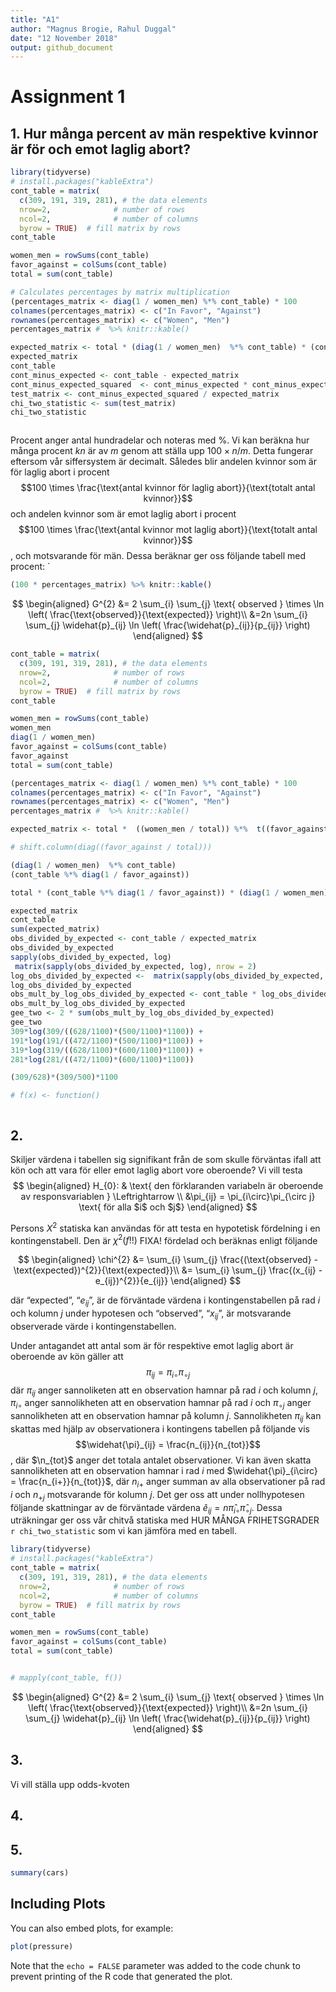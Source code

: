 ```yaml
---
title: "A1"
author: "Magnus Brogie, Rahul Duggal"
date: "12 November 2018"
output: github_document
---
```




# Assignment 1
## 1. Hur många percent av män respektive kvinnor är för och emot laglig abort?

```r
library(tidyverse)
# install.packages("kableExtra")
cont_table = matrix(
  c(309, 191, 319, 281), # the data elements 
  nrow=2,              # number of rows 
  ncol=2,              # number of columns 
  byrow = TRUE)  # fill matrix by rows 
cont_table

women_men = rowSums(cont_table)
favor_against = colSums(cont_table)
total = sum(cont_table)

# Calculates percentages by matrix multiplication
(percentages_matrix <- diag(1 / women_men) %*% cont_table) * 100
colnames(percentages_matrix) <- c("In Favor", "Against")
rownames(percentages_matrix) <- c("Women", "Men")
percentages_matrix #  %>% knitr::kable()

expected_matrix <- total * (diag(1 / women_men)  %*% cont_table) * (cont_table %*% diag(1 / favor_against))
expected_matrix
cont_table
cont_minus_expected <- cont_table - expected_matrix
cont_minus_expected_squared  <- cont_minus_expected * cont_minus_expected
test_matrix <- cont_minus_expected_squared / expected_matrix
chi_two_statistic <- sum(test_matrix)
chi_two_statistic 



```

Procent anger antal hundradelar och noteras med %. Vi kan beräkna hur många procent $kn$ är av $m$ genom att ställa upp $100 \times n/m$. Detta fungerar eftersom vår siffersystem är decimalt. Således blir andelen kvinnor som är för laglig abort i procent $$100 \times \frac{\text{antal kvinnor för laglig abort}}{\text{totalt antal kvinnor}}$$ och andelen kvinnor som är emot laglig abort i procent $$100 \times \frac{\text{antal kvinnor mot laglig abort}}{\text{totalt antal kvinnor}}$$, och motsvarande för män. Dessa beräknar ger oss följande tabell med procent:   `

```r
(100 * percentages_matrix) %>% knitr::kable()
```


$$
\begin{aligned} 
G^{2} &= 2 \sum_{i} \sum_{j} \text{ observed } \times \ln \left( \frac{\text{observed}}{\text{expected}} \right)\\
&=2n \sum_{i} \sum_{j}  \widehat{p}_{ij} \ln \left( \frac{\widehat{p}_{ij}}{p_{ij}} \right)
\end{aligned}
$$


```r
cont_table = matrix(
  c(309, 191, 319, 281), # the data elements 
  nrow=2,              # number of rows 
  ncol=2,              # number of columns 
  byrow = TRUE)  # fill matrix by rows 
cont_table

women_men = rowSums(cont_table)
women_men
diag(1 / women_men)
favor_against = colSums(cont_table)
favor_against
total = sum(cont_table)

(percentages_matrix <- diag(1 / women_men) %*% cont_table) * 100
colnames(percentages_matrix) <- c("In Favor", "Against")
rownames(percentages_matrix) <- c("Women", "Men")
percentages_matrix #  %>% knitr::kable()

expected_matrix <- total *  ((women_men / total)) %*%  t((favor_against / total))

# shift.column(diag((favor_against / total)))

(diag(1 / women_men)  %*% cont_table) 
(cont_table %*% diag(1 / favor_against))

total * (cont_table %*% diag(1 / favor_against)) * (diag(1 / women_men)  %*% cont_table)

expected_matrix
cont_table
sum(expected_matrix)
obs_divided_by_expected <- cont_table / expected_matrix
obs_divided_by_expected
sapply(obs_divided_by_expected, log)
 matrix(sapply(obs_divided_by_expected, log), nrow = 2)
log_obs_divided_by_expected <-  matrix(sapply(obs_divided_by_expected, log), nrow = 2)
log_obs_divided_by_expected 
obs_mult_by_log_obs_divided_by_expected <- cont_table * log_obs_divided_by_expected
obs_mult_by_log_obs_divided_by_expected
gee_two <- 2 * sum(obs_mult_by_log_obs_divided_by_expected)
gee_two
309*log(309/((628/1100)*(500/1100)*1100)) +
191*log(191/((472/1100)*(500/1100)*1100)) +
319*log(319/((628/1100)*(600/1100)*1100)) +
281*log(281/((472/1100)*(600/1100)*1100)) 

(309/628)*(309/500)*1100

# f(x) <- function()



```


## 2.
Skiljer värdena i tabellen sig signifikant från de som skulle förväntas ifall att kön och att vara för eller emot laglig abort vore oberoende?  Vi vill testa 
$$
\begin{aligned}
H_{0}: & \text{ den förklaranden variabeln är oberoende av responsvariablen } \Leftrightarrow \\
       &\pi_{ij} = \pi_{i\circ}\pi_{\circ j} \text{ för alla $i$ och $j$}
\end{aligned}
$$

Persons $X^{2}$ statiska kan användas för att testa en hypotetisk fördelning i en kontingenstabell. Den är $\chi^{2}(f!!)$ FIXA! fördelad och beräknas enligt följande

$$
\begin{aligned}
\chi^{2} &= \sum_{i} \sum_{j}  \frac{(\text{observed} - \text{expected})^{2}}{\text{expected}}\\
         &= \sum_{i} \sum_{j}  \frac{(x_{ij} - e_{ij})^{2}}{e_{ij}}
\end{aligned}
$$

där "expected", "$e_{ij}$",  är de förväntade värdena i kontingenstabellen på rad $i$ och kolumn $j$ under hypotesen och "observed", "$x_{ij}$", är motsvarande observerade värde i kontingenstabellen.

Under antagandet att antal som är för respektive emot laglig abort är oberoende av 
kön gäller att
$$
\pi_{ij} = \pi_{i\circ}\pi_{\circ j}
$$
där $\pi_{ij}$ anger sannoliketen att en observation hamnar på rad $i$ och kolumn $j$,  $\pi_{i\circ}$ anger sannolikheten att en observation hamnar på rad $i$ och $\pi_{\circ j}$ anger sannolikheten att en observation hamnar på kolumn $j$. Sannolikheten $\pi_{ij}$ kan skattas med hjälp av observationera i kontingens tabellen på följande vis $$\widehat{\pi}_{ij} = \frac{n_{ij}}{n_{tot}}$$, där $\n_{tot}$ anger det totala antalet observationer. Vi kan även skatta sannolikheten att en observation hamnar i rad $i$ med $\widehat{\pi}_{i\circ} =  \frac{n_{i+}}{n_{tot}}$, där $n_{i+}$ anger summan av alla observationer på rad $i$ och $n_{+j}$ motsvarande för kolumn $j$. Det ger oss att under nollhypotesen följande skattningar av de förväntade värdena $\widehat{e}_{ij} = n\widehat{\pi}_{i\circ}\widehat{\pi}_{\circ j}$. Dessa uträkningar ger oss vår chitvå statiska med HUR MÅNGA FRIHETSGRADER `r chi_two_statistic` som vi kan jämföra med en tabell.  

```r
library(tidyverse)
# install.packages("kableExtra")
cont_table = matrix(
  c(309, 191, 319, 281), # the data elements 
  nrow=2,              # number of rows 
  ncol=2,              # number of columns 
  byrow = TRUE)  # fill matrix by rows 
cont_table

women_men = rowSums(cont_table)
favor_against = colSums(cont_table)
total = sum(cont_table)


# mapply(cont_table, f())
```



$$
\begin{aligned} 
G^{2} &= 2 \sum_{i} \sum_{j} \text{ observed } \times \ln \left( \frac{\text{observed}}{\text{expected}} \right)\\
&=2n \sum_{i} \sum_{j}  \widehat{p}_{ij} \ln \left( \frac{\widehat{p}_{ij}}{p_{ij}} \right)
\end{aligned}
$$



## 3.
Vi vill ställa upp odds-kvoten 


## 4.


## 5.

```r
summary(cars)
```



## Including Plots

You can also embed plots, for example:

```r
plot(pressure)
```

Note that the `echo = FALSE` parameter was added to the code chunk to prevent printing of the R code that generated the plot.

